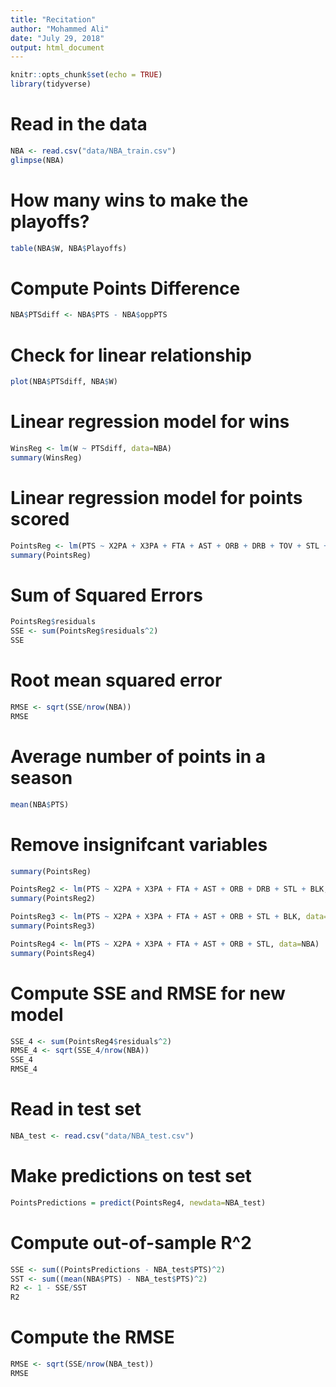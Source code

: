 ```yaml
---
title: "Recitation"
author: "Mohammed Ali"
date: "July 29, 2018"
output: html_document
---
```


```r
knitr::opts_chunk$set(echo = TRUE)
library(tidyverse)
```

# Read in the data
```r
NBA <- read.csv("data/NBA_train.csv")
glimpse(NBA)
```

# How many wins to make the playoffs?
```r
table(NBA$W, NBA$Playoffs)
```

# Compute Points Difference
```r
NBA$PTSdiff <- NBA$PTS - NBA$oppPTS
```

# Check for linear relationship
```r
plot(NBA$PTSdiff, NBA$W)
```

# Linear regression model for wins
```r
WinsReg <- lm(W ~ PTSdiff, data=NBA)
summary(WinsReg)
```

# Linear regression model for points scored
```r
PointsReg <- lm(PTS ~ X2PA + X3PA + FTA + AST + ORB + DRB + TOV + STL + BLK, data=NBA)
summary(PointsReg)
```

# Sum of Squared Errors
```r
PointsReg$residuals
SSE <- sum(PointsReg$residuals^2)
SSE
```

# Root mean squared error
```r
RMSE <- sqrt(SSE/nrow(NBA))
RMSE
```

# Average number of points in a season
```r
mean(NBA$PTS)
```


# Remove insignifcant variables
```r
summary(PointsReg)

PointsReg2 <- lm(PTS ~ X2PA + X3PA + FTA + AST + ORB + DRB + STL + BLK, data=NBA)
summary(PointsReg2)

PointsReg3 <- lm(PTS ~ X2PA + X3PA + FTA + AST + ORB + STL + BLK, data=NBA)
summary(PointsReg3)

PointsReg4 <- lm(PTS ~ X2PA + X3PA + FTA + AST + ORB + STL, data=NBA)
summary(PointsReg4)
```

# Compute SSE and RMSE for new model
```r
SSE_4 <- sum(PointsReg4$residuals^2)
RMSE_4 <- sqrt(SSE_4/nrow(NBA))
SSE_4
RMSE_4
```


# Read in test set
```r
NBA_test <- read.csv("data/NBA_test.csv")
```

# Make predictions on test set

```r
PointsPredictions = predict(PointsReg4, newdata=NBA_test)
```

# Compute out-of-sample R^2
```r
SSE <- sum((PointsPredictions - NBA_test$PTS)^2)
SST <- sum((mean(NBA$PTS) - NBA_test$PTS)^2)
R2 <- 1 - SSE/SST
R2
```

# Compute the RMSE
```r
RMSE <- sqrt(SSE/nrow(NBA_test))
RMSE
```
